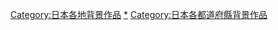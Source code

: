 {{日本行政區劃分類導航|背景作品}}
{{DEFAULTSORT:Hokkaido}}
[[Category:日本各地背景作品|Category:日本各地背景作品]]
[[Category:北海道文化|*]]
[[Category:日本各都道府縣背景作品|Category:日本各都道府縣背景作品]]